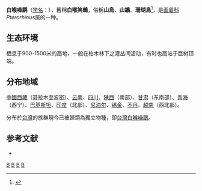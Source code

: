 {{noteTA
|T=zh-cn:白喉噪鹛; zh-tw:白喉噪眉; 
|1=zh-cn:白喉噪鹛; zh-tw:白喉噪眉; 
}}
{{Speciesbox
| taxon = Pterorhinus albogularis
| image = White-throated Laughingthrush.JPG
| status = LC | status_system = IUCN3.1
| status_ref = <ref>{{IUCN|id=22735092 |title=''Garrulax albogularis'' |assessor=BirdLife International |assessor-link=BirdLife International |version=2018.1 |year=2016 |accessdate=1 October 2016}} 数据库資料包含說明此物種被編入近危級別的原因</ref> 
| binomial_authority = ([[约翰·古尔德|Gould]], 1836)
| range_map = 
| synonyms = 
* ''Ianthocincla albogularis''<br /><small>Gould, 1836</small>
* ''Garrulax albogularis''<br>{{small|(Gould, 1836)}}
}}

'''白喉噪鹛'''（[[学名|学名]]：{{lang|la|''Pterorhinus albogularis''}}），舊稱'''白喉笑鶇'''，俗稱'''山烏'''、'''山鶘'''、'''珊瑚鳥'''<ref name = npm>{{Cite book|editor=國立故宮博物院編輯委員會|year=1997|title=故宮鳥譜|volume=二|publisher=國立故宮博物院|isbn=957-562-309-6|pages=68–69|quote=珊瑚鳥，一名山鶘，一名山烏……[[東安|東安]]人籠畜之，以鬥勝負，一名珊瑚，珍之也。}}</ref>，是[[画眉科|画眉科]]''Pterorhinus''属的一种。

==生态环境==
栖息于900-1500米的高地，一般在柏木林下之灌丛间活动，有时也高站于巨树顶端。

==分布地域==
[[中國|中國]][[西藏|西藏]]（聂拉木至波密）、[[云南|云南]]、[[四川|四川]]、[[陕西|陕西]]（南部）、[[甘肃|甘肃]]（东南部）、[[青海|青海]]（西宁）、[[巴基斯坦|巴基斯坦]]、[[印度|印度]]（北部）、[[尼泊尔|尼泊尔]]、[[锡金|锡金]]、[[不丹|不丹]]、[[越南|越南]]（西北部）。

分布於[[台灣|台灣]]的族群現今已被歸類為獨立物種，即[[台灣白喉噪鶥|台灣白喉噪鶥]]。

== 参考文献 ==
{{Reflist}}

*{{cite web|url=http://www.birdlife.org/datazone/speciesfactsheet.php?id=32445&m=0|title=Garrulax albogularis|publisher=[[国际鸟盟|BirdLife.org]]|accessdate=2011-06-27|archive-date=2016-03-04|archive-url=https://web.archive.org/web/20160304220011/http://www.birdlife.org/datazone/speciesfactsheet.php?id=32445&m=0|dead-url=no}}

{{Taxonbar}}
[[Category:印度鳥類|B]]
[[Category:越南鳥類|B]]
[[Category:1836年描述的鸟类|B]]
[[Category:噪鹛科|B]]